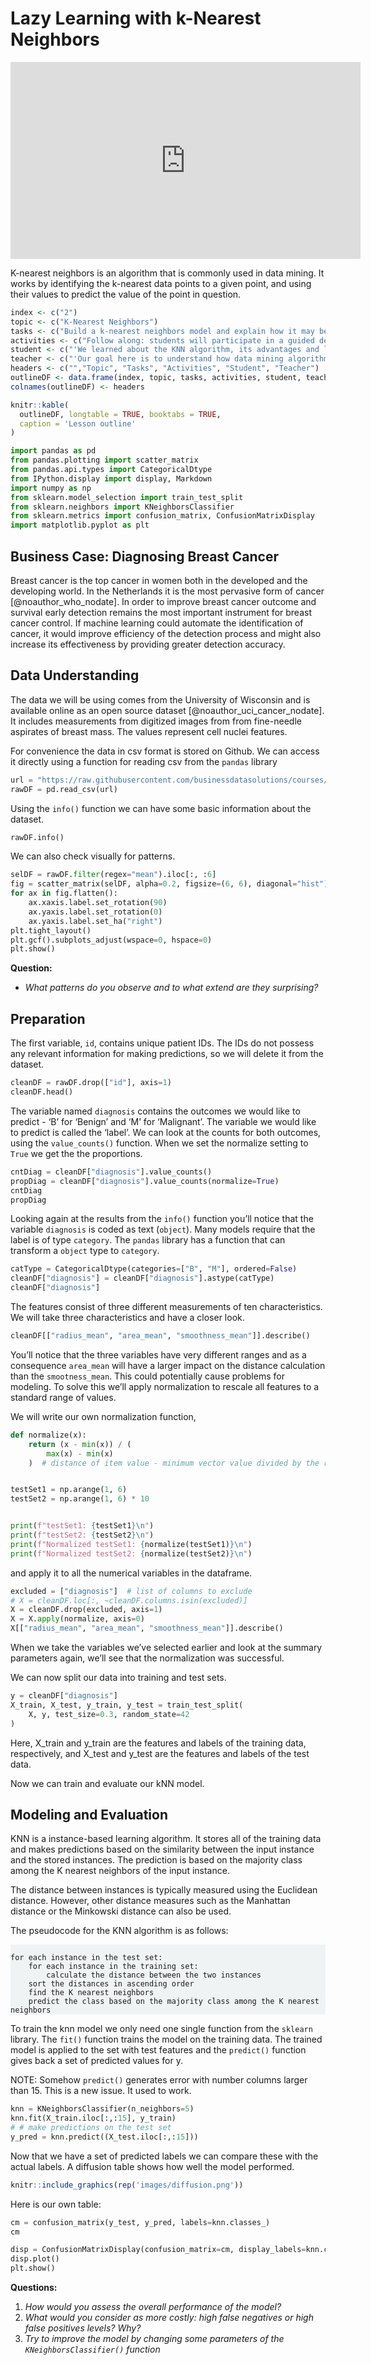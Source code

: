 # Lazy Learning with k-Nearest Neighbors {#knn}

<iframe width="560" height="315" src="https://www.youtube.com/embed/MDniRwXizWo" frameborder="0" allow="accelerometer; autoplay; clipboard-write; encrypted-media; gyroscope; picture-in-picture" allowfullscreen>

</iframe>

K-nearest neighbors is an algorithm that is commonly used in data mining. It works by identifying the k-nearest data points to a given point, and using their values to predict the value of the point in question.

```r
index <- c("2")
topic <- c("K-Nearest Neighbors")
tasks <- c("Build a k-nearest neighbors model and explain how it may be used to predict the values of data points.")
activities <- c("Follow along: students will participate in a guided demo of a data mining process building a model using K-Nearest Neighbors and evaluating its accuracy using a Confusion Matrix.")
student <- c("'We learned about the KNN algorithm, its advantages and limitations, as well as how to interpret a confusion matrix to evaluate the accuracy of a model.'")
teacher <- c("'Our goal here is to understand how data mining algorithms work and how they can be applied to real-world problems. As a teacher, my role is to clarify any doubts and ensure that everyone is actively participating. As students, you will be challenged to apply your knowledge to a problem and think critically.'")
headers <- c("","Topic", "Tasks", "Activities", "Student", "Teacher")
outlineDF <- data.frame(index, topic, tasks, activities, student, teacher)
colnames(outlineDF) <- headers

knitr::kable(
  outlineDF, longtable = TRUE, booktabs = TRUE,
  caption = 'Lesson outline'
)
```

```python
import pandas as pd
from pandas.plotting import scatter_matrix
from pandas.api.types import CategoricalDtype
from IPython.display import display, Markdown
import numpy as np
from sklearn.model_selection import train_test_split
from sklearn.neighbors import KNeighborsClassifier
from sklearn.metrics import confusion_matrix, ConfusionMatrixDisplay
import matplotlib.pyplot as plt

```

## Business Case: Diagnosing Breast Cancer

Breast cancer is the top cancer in women both in the developed and the developing world. In the Netherlands it is the most pervasive form of cancer [@noauthor_who_nodate]. In order to improve breast cancer outcome and survival early detection remains the most important instrument for breast cancer control. If machine learning could automate the identification of cancer, it would improve efficiency of the detection process and might also increase its effectiveness by providing greater detection accuracy.

## Data Understanding

The data we will be using comes from the University of Wisconsin and is available online as an open source dataset [@noauthor_uci_cancer_nodate]. It includes measurements from digitized images from from fine-needle aspirates of breast mass. The values represent cell nuclei features.

For convenience the data in csv format is stored on Github. We can access it directly using a function for reading csv from the `pandas` library

```python
url = "https://raw.githubusercontent.com/businessdatasolutions/courses/main/data%20mining/gitbook/datasets/breastcancer.csv"
rawDF = pd.read_csv(url)
```

Using the `info()` function we can have some basic information about the dataset.

```python
rawDF.info()
```

We can also check visually for patterns.

```python
selDF = rawDF.filter(regex="mean").iloc[:, :6]
fig = scatter_matrix(selDF, alpha=0.2, figsize=(6, 6), diagonal="hist")
for ax in fig.flatten():
    ax.xaxis.label.set_rotation(90)
    ax.yaxis.label.set_rotation(0)
    ax.yaxis.label.set_ha("right")
plt.tight_layout()
plt.gcf().subplots_adjust(wspace=0, hspace=0)
plt.show()
```

**Question:**

-   *What patterns do you observe and to what extend are they surprising?*

## Preparation

The first variable, `id`, contains unique patient IDs. The IDs do not possess any relevant information for making predictions, so we will delete it from the dataset.

```python
cleanDF = rawDF.drop(["id"], axis=1)
cleanDF.head()
```

The variable named `diagnosis` contains the outcomes we would like to predict - 'B' for 'Benign' and 'M' for 'Malignant'. The variable we would like to predict is called the 'label'. We can look at the counts for both outcomes, using the `value_counts()` function. When we set the normalize setting to `True` we get the the proportions.

```python
cntDiag = cleanDF["diagnosis"].value_counts()
propDiag = cleanDF["diagnosis"].value_counts(normalize=True)
cntDiag
propDiag
```

Looking again at the results from the `info()` function you'll notice that the variable `diagnosis` is coded as text (`object`). Many models require that the label is of type `category`. The `pandas` library has a function that can transform a `object` type to `category`.

```python
catType = CategoricalDtype(categories=["B", "M"], ordered=False)
cleanDF["diagnosis"] = cleanDF["diagnosis"].astype(catType)
cleanDF["diagnosis"]
```

The features consist of three different measurements of ten characteristics. We will take three characteristics and have a closer look.

```python
cleanDF[["radius_mean", "area_mean", "smoothness_mean"]].describe()
```

You'll notice that the three variables have very different ranges and as a consequence `area_mean` will have a larger impact on the distance calculation than the `smootness_mean`. This could potentially cause problems for modeling. To solve this we'll apply normalization to rescale all features to a standard range of values.

We will write our own normalization function,

```python
def normalize(x):
    return (x - min(x)) / (
        max(x) - min(x)
    )  # distance of item value - minimum vector value divided by the range of all vector values


testSet1 = np.arange(1, 6)
testSet2 = np.arange(1, 6) * 10


print(f"testSet1: {testSet1}\n")
print(f"testSet2: {testSet2}\n")
print(f"Normalized testSet1: {normalize(testSet1)}\n")
print(f"Normalized testSet2: {normalize(testSet2)}\n")

```

and apply it to all the numerical variables in the dataframe.

```python
excluded = ["diagnosis"]  # list of columns to exclude
# X = cleanDF.loc[:, ~cleanDF.columns.isin(excluded)]
X = cleanDF.drop(excluded, axis=1)
X = X.apply(normalize, axis=0)
X[["radius_mean", "area_mean", "smoothness_mean"]].describe()
```

When we take the variables we've selected earlier and look at the summary parameters again, we'll see that the normalization was successful.

We can now split our data into training and test sets.

```python
y = cleanDF["diagnosis"]
X_train, X_test, y_train, y_test = train_test_split(
    X, y, test_size=0.3, random_state=42
)
```

Here, X_train and y_train are the features and labels of the training data, respectively, and X_test and y_test are the features and labels of the test data.

Now we can train and evaluate our kNN model.

## Modeling and Evaluation

KNN is a instance-based learning algorithm. It stores all of the training data and makes predictions based on the similarity between the input instance and the stored instances. The prediction is based on the majority class among the K nearest neighbors of the input instance.

The distance between instances is typically measured using the Euclidean distance. However, other distance measures such as the Manhattan distance or the Minkowski distance can also be used.

The pseudocode for the KNN algorithm is as follows:

::: {.p-2 style="background-color:#f0f3f4;"}
```{=html}
<pre><code class=''>
<span class="hljs-keyword">for</span> <span class="hljs-keyword">each</span> instance <span class="hljs-keyword">in</span> the test <span class="hljs-keyword">set</span>:
    <span class="hljs-keyword">for</span> <span class="hljs-keyword">each</span> instance <span class="hljs-keyword">in</span> the training <span class="hljs-keyword">set</span>:
        calculate the distance between the two instances
    sort the distances <span class="hljs-keyword">in</span> ascending <span class="hljs-keyword">order</span>
    find the K nearest neighbors
    predict the <span class="hljs-keyword">class</span> based <span class="hljs-keyword">on</span> the majority <span class="hljs-keyword">class</span> among the K nearest neighbors
</code></pre>
```
:::

To train the knn model we only need one single function from the `sklearn` library. The `fit()` function trains the model on the training data. The trained model is applied to the set with test features and the `predict()` function gives back a set of predicted values for y.

NOTE: Somehow `predict()` generates error with number columns larger than 15. This is a new issue. It used to work.

```python
knn = KNeighborsClassifier(n_neighbors=5)
knn.fit(X_train.iloc[:,:15], y_train)
# # make predictions on the test set
y_pred = knn.predict((X_test.iloc[:,:15]))
```

Now that we have a set of predicted labels we can compare these with the actual labels. A diffusion table shows how well the model performed.

```r
knitr::include_graphics(rep('images/diffusion.png'))
```

Here is our own table:

```python
cm = confusion_matrix(y_test, y_pred, labels=knn.classes_)
cm
```

```python
disp = ConfusionMatrixDisplay(confusion_matrix=cm, display_labels=knn.classes_)
disp.plot()
plt.show()
```

**Questions:**

1.  *How would you assess the overall performance of the model?*
2.  *What would you consider as more costly: high false negatives or high false positives levels? Why?*
3.  *Try to improve the model by changing some parameters of the `KNeighborsClassifier()` function*
